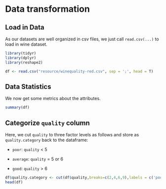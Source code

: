 # Data transformation

## Load in Data
As our datasets are well organized in csv files, we just call `read.csv(...)` to load in wine dataset.
```r
library(tidyr)
library(dplyr)
library(reshape2)

df <- read.csv("resource/winequality-red.csv", sep = ';', head = T)
```
## Data Statistics
We now get some metrics about the attributes.
```r
summary(df)
```

## Categorize `quality` column
Here, we cut `quality` to three factor levels as follows and store as `quality.category` back to the dataframe: 

- `poor`: `quality` <  5

- `average`: `quality` = 5 or 6 

- `good`: `quality` > 6

```r
df$quality.category <- cut(df$quality,breaks=c(2,4,6,9),labels = c('poor','average','good'))
head(df)
```


